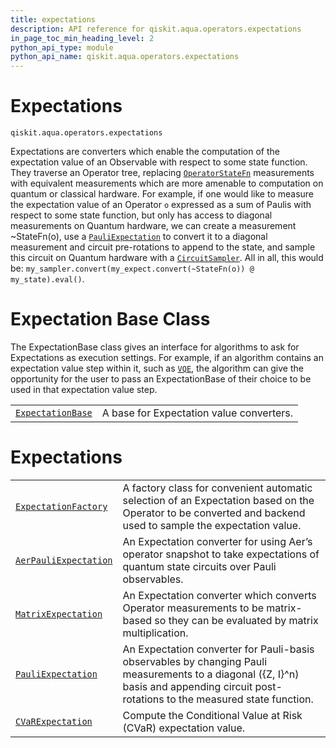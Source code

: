 ```yaml
---
title: expectations
description: API reference for qiskit.aqua.operators.expectations
in_page_toc_min_heading_level: 2
python_api_type: module
python_api_name: qiskit.aqua.operators.expectations
---
```


<span id="module-qiskit.aqua.operators.expectations" />

<span id="qiskit-aqua-operators-expectations" />

<span id="expectations-qiskit-aqua-operators-expectations" />

# Expectations

`qiskit.aqua.operators.expectations`

Expectations are converters which enable the computation of the expectation value of an Observable with respect to some state function. They traverse an Operator tree, replacing [`OperatorStateFn`](qiskit.aqua.operators.state_fns.OperatorStateFn "qiskit.aqua.operators.state_fns.OperatorStateFn") measurements with equivalent measurements which are more amenable to computation on quantum or classical hardware. For example, if one would like to measure the expectation value of an Operator `o` expressed as a sum of Paulis with respect to some state function, but only has access to diagonal measurements on Quantum hardware, we can create a measurement \~StateFn(o), use a [`PauliExpectation`](qiskit.aqua.operators.expectations.PauliExpectation "qiskit.aqua.operators.expectations.PauliExpectation") to convert it to a diagonal measurement and circuit pre-rotations to append to the state, and sample this circuit on Quantum hardware with a [`CircuitSampler`](qiskit.aqua.operators.converters.CircuitSampler "qiskit.aqua.operators.converters.CircuitSampler"). All in all, this would be: `my_sampler.convert(my_expect.convert(~StateFn(o)) @ my_state).eval()`.

# Expectation Base Class

The ExpectationBase class gives an interface for algorithms to ask for Expectations as execution settings. For example, if an algorithm contains an expectation value step within it, such as [`VQE`](qiskit.aqua.algorithms.VQE "qiskit.aqua.algorithms.VQE"), the algorithm can give the opportunity for the user to pass an ExpectationBase of their choice to be used in that expectation value step.

|                                                                                                                              |                                          |
| ---------------------------------------------------------------------------------------------------------------------------- | ---------------------------------------- |
| [`ExpectationBase`](qiskit.aqua.operators.expectations.ExpectationBase "qiskit.aqua.operators.expectations.ExpectationBase") | A base for Expectation value converters. |

# Expectations

|                                                                                                                                          |                                                                                                                                                                                          |
| ---------------------------------------------------------------------------------------------------------------------------------------- | ---------------------------------------------------------------------------------------------------------------------------------------------------------------------------------------- |
| [`ExpectationFactory`](qiskit.aqua.operators.expectations.ExpectationFactory "qiskit.aqua.operators.expectations.ExpectationFactory")    | A factory class for convenient automatic selection of an Expectation based on the Operator to be converted and backend used to sample the expectation value.                             |
| [`AerPauliExpectation`](qiskit.aqua.operators.expectations.AerPauliExpectation "qiskit.aqua.operators.expectations.AerPauliExpectation") | An Expectation converter for using Aer’s operator snapshot to take expectations of quantum state circuits over Pauli observables.                                                        |
| [`MatrixExpectation`](qiskit.aqua.operators.expectations.MatrixExpectation "qiskit.aqua.operators.expectations.MatrixExpectation")       | An Expectation converter which converts Operator measurements to be matrix-based so they can be evaluated by matrix multiplication.                                                      |
| [`PauliExpectation`](qiskit.aqua.operators.expectations.PauliExpectation "qiskit.aqua.operators.expectations.PauliExpectation")          | An Expectation converter for Pauli-basis observables by changing Pauli measurements to a diagonal (\{Z, I}^n) basis and appending circuit post-rotations to the measured state function. |
| [`CVaRExpectation`](qiskit.aqua.operators.expectations.CVaRExpectation "qiskit.aqua.operators.expectations.CVaRExpectation")             | Compute the Conditional Value at Risk (CVaR) expectation value.                                                                                                                          |

